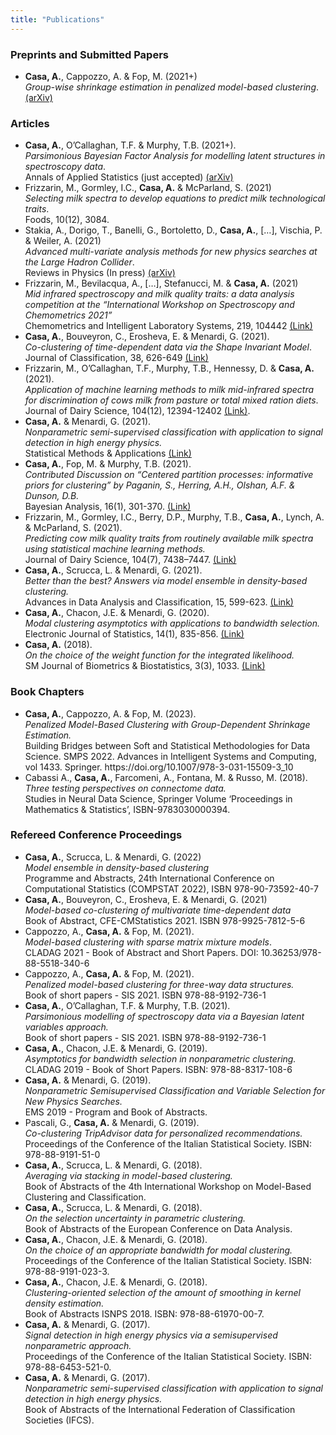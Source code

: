 ```yaml
---
title: "Publications"
---
```


### Preprints and Submitted Papers
* **Casa, A.**, Cappozzo, A. & Fop, M. (2021+) <br>
*Group-wise shrinkage estimation in penalized model-based clustering*. <br>
[(arXiv)](https://arxiv.org/pdf/2105.07935.pdf)

### Articles 
* **Casa, A.**, O'Callaghan, T.F. & Murphy, T.B. (2021+). <br>
*Parsimonious Bayesian Factor Analysis for modelling latent structures in spectroscopy data*. <br>
Annals of Applied Statistics (just accepted) [(arXiv)](https://arxiv.org/pdf/2101.12499.pdf)
* Frizzarin, M., Gormley, I.C., **Casa, A.** & McParland, S. (2021) <br>
*Selecting milk spectra to develop equations to predict milk technological traits*. <br>
Foods, 10(12), 3084.
* Stakia, A., Dorigo, T., Banelli, G., Bortoletto, D., **Casa, A.**, [...], Vischia, P. & Weiler, A. (2021) <br>
*Advanced multi-variate analysis methods for new physics searches at the Large Hadron Collider*. <br>
Reviews in Physics (In press)
[(arXiv)](https://arxiv.org/pdf/2105.07530.pdf)
* Frizzarin, M., Bevilacqua, A., [...], Stefanucci, M. & **Casa, A.** (2021) <br>
*Mid infrared spectroscopy and milk quality traits: a data analysis competition at the “International Workshop on Spectroscopy and Chemometrics 2021”* <br>
Chemometrics and Intelligent Laboratory Systems, 219, 104442  [(Link)](https://www.sciencedirect.com/science/article/pii/S0169743921002100)
* **Casa, A.**, Bouveyron, C., Erosheva, E. & Menardi, G. (2021). <br>
*Co-clustering of time-dependent data via the Shape Invariant Model*. <br>
Journal of Classification, 38, 626-649 [(Link)](https://link.springer.com/article/10.1007%2Fs00357-021-09402-8)
* Frizzarin, M., O'Callaghan, T.F., Murphy, T.B., Hennessy, D. & **Casa, A.** (2021). <br>
*Application of machine learning methods to milk mid-infrared spectra for discrimination of cows milk from pasture or total mixed ration diets*. <br>
Journal of Dairy Science, 104(12), 12394-12402 [(Link)](https://www.sciencedirect.com/science/article/pii/S0022030221009097?dgcid=author).
* **Casa, A.** & Menardi, G. (2021). <br> 
*Nonparametric semi-supervised classification with application to signal detection in high energy physics.* <br>
Statistical Methods & Applications [(Link)](https://doi.org/10.1007/s10260-021-00585-3)
* **Casa, A.**, Fop, M. & Murphy, T.B. (2021). <br>
*Contributed Discussion on "Centered partition processes: informative priors for clustering" by Paganin, S., Herring, A.H., Olshan, A.F. & Dunson, D.B.* <br>
Bayesian Analysis, 16(1), 301-370.
[(Link)](https://projecteuclid.org/journals/bayesian-analysis/volume-16/issue-1/Centered-Partition-Processes-Informative-Priors-for-Clustering-with-Discussion/10.1214/20-BA1197.full#abstract)
* Frizzarin, M., Gormley, I.C., Berry, D.P., Murphy, T.B., **Casa, A.**, Lynch, A. & McParland, S. (2021). <br>
*Predicting cow milk quality traits from routinely available milk spectra using statistical machine learning methods.* <br>
Journal of Dairy Science, 104(7), 7438–7447. [(Link)](https://doi.org/10.3168/jds.2020-19576) 
* **Casa, A.**, Scrucca, L. & Menardi, G. (2021). <br>
*Better than the best? Answers via model ensemble in density-based clustering.* <br>
Advances in Data Analysis and Classification, 15, 599-623. 
[(Link)](https://link.springer.com/article/10.1007/s11634-020-00423-6)
* **Casa, A.**, Chacon, J.E. & Menardi, G. (2020). <br>
*Modal clustering asymptotics with applications to bandwidth selection.* <br>
Electronic Journal of Statistics, 14(1), 835-856. [(Link)](https://projecteuclid.org/download/pdfview_1/euclid.ejs/1581130993)
* **Casa, A.** (2018).<br>
*On the choice of the weight function for the integrated likelihood.* <br>
SM Journal of Biometrics & Biostatistics, 3(3), 1033.
[(Link)](https://www.jsmcentral.org/sm-biometrics-biostatistics/fulltext_smjbb-v3-1033.pdf)

### Book Chapters 
* **Casa, A.**, Cappozzo, A. & Fop, M. (2023). <br> *Penalized Model-Based Clustering with Group-Dependent Shrinkage Estimation.* <br> Building Bridges between Soft and Statistical Methodologies for Data Science. SMPS 2022. Advances in Intelligent Systems and Computing, vol 1433. Springer. https://doi.org/10.1007/978-3-031-15509-3_10
* Cabassi A., **Casa, A.**, Farcomeni, A., Fontana, M. & Russo, M. (2018). <br>
*Three testing perspectives on connectome data.* <br>
Studies in Neural Data Science, Springer Volume ‘Proceedings in Mathematics & Statistics’, ISBN-9783030000394.

### Refereed Conference Proceedings
* **Casa, A.**, Scrucca, L. & Menardi, G. (2022) <br> *Model ensemble in density-based clustering* <br> Programme and Abstracts, 24th International Conference on Computational Statistics (COMPSTAT 2022), ISBN 978-90-73592-40-7
* **Casa, A.**, Bouveyron, C., Erosheva, E. & Menardi, G. (2021) <br>
*Model-based co-clustering of multivariate time-dependent data* <br>
Book of Abstract, CFE-CMStatistics 2021. ISBN 978-9925-7812-5-6
* Cappozzo, A., **Casa, A.** & Fop, M. (2021). <br>
*Model-based clustering with sparse matrix mixture models*. <br>
CLADAG 2021 - Book of Abstract and Short Papers. DOI: 10.36253/978-88-5518-340-6
* Cappozzo, A., **Casa, A.** & Fop, M. (2021). <br>
*Penalized model-based clustering for three-way data structures.* <br>
Book of short papers - SIS 2021. ISBN 978-88-9192-736-1
* **Casa, A.**, O'Callaghan, T.F. & Murphy, T.B. (2021). <br>
*Parsimonious modelling of spectroscopy data via a Bayesian latent variables approach.* <br>
Book of short papers - SIS 2021. ISBN 978-88-9192-736-1
* **Casa, A.**, Chacon, J.E. & Menardi, G. (2019).<br>
*Asymptotics for bandwidth selection in nonparametric clustering.* <br>
CLADAG 2019 - Book of Short Papers. ISBN: 978-88-8317-108-6
* **Casa, A.** & Menardi, G. (2019).<br>
*Nonparametric Semisupervised Classification and Variable Selection for New Physics Searches.* <br> 
EMS 2019 - Program and Book of Abstracts.
* Pascali, G., **Casa, A.** & Menardi, G. (2019). <br>
*Co-clustering TripAdvisor data for personalized recommendations.* <br>
Proceedings of the Conference of the Italian Statistical Society. ISBN: 978-88-9191-51-0
* **Casa, A.**, Scrucca, L. & Menardi, G. (2018).<br>
*Averaging via stacking in model-based clustering.* <br>
Book of Abstracts of the 4th International Workshop on Model-Based Clustering and Classification.
* **Casa, A.**, Scrucca, L. & Menardi, G. (2018).<br>
*On the selection uncertainty in parametric clustering.* <br>
Book of Abstracts of the European Conference on Data Analysis.
* **Casa, A.**, Chacon, J.E. & Menardi, G. (2018). <br>
*On the choice of an appropriate bandwidth for modal clustering.* <br>
Proceedings of the Conference of the Italian Statistical Society. ISBN: 978-88-9191-023-3.
* **Casa, A.**, Chacon, J.E. & Menardi, G. (2018).<br>
*Clustering-oriented selection of the amount of smoothing in kernel density estimation.* <br>
Book of Abstracts ISNPS 2018. ISBN: 978-88-61970-00-7.
* **Casa, A.** & Menardi, G. (2017).<br>
*Signal detection in high energy physics via a semisupervised nonparametric approach.* <br>
Proceedings of the Conference of the Italian Statistical Society. ISBN: 978-88-6453-521-0.
* **Casa, A.** & Menardi, G. (2017). <br>
*Nonparametric semi-supervised classification with application to signal detection in high energy physics.* <br> Book of Abstracts of the International Federation of Classification Societies (IFCS).


